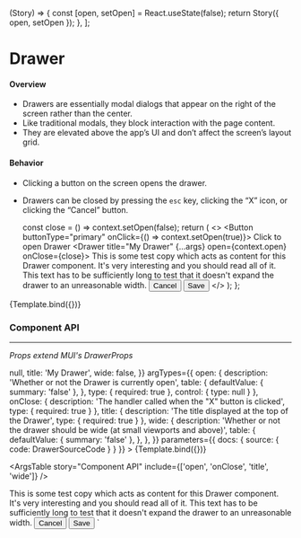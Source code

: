 
  (Story) => {
    const [open, setOpen] = React.useState(false);
    return Story({ open, setOpen });
  },
];

<Meta title="Components/Drawer" component={Drawer} />

# Drawer

#### Overview

- Drawers are essentially modal dialogs that appear on the right of the screen rather than the center.
- Like traditional modals, they block interaction with the page content.
- They are elevated above the app’s UI and don’t affect the screen’s layout grid.

#### Behavior

- Clicking a button on the screen opens the drawer.
- Drawers can be closed by pressing the `esc` key, clicking the “X” icon, or clicking the “Cancel” button.

  const close = () => context.setOpen(false);
  return (
    <>
      <Button buttonType="primary" onClick={() => context.setOpen(true)}>
        Click to open Drawer
      </Button>
      <Drawer title="My Drawer" {...args} open={context.open} onClose={close}>
        <Typography>
          This is some test copy which acts as content for this Drawer
          component. It's very interesting and you should read all of it. This
          text has to be sufficiently long to test that it doesn't expand the
          drawer to an unreasonable width.
        </Typography>
        <TextField
          label="Input Some Text"
          placeholder="This is a placeholder"
        />
        <ActionsPanel>
          <Button buttonType="secondary" onClick={close}>
            Cancel
          </Button>
          <Button buttonType="primary" onClick={close}>
            Save
          </Button>
        </ActionsPanel>
      </Drawer>
    </>
  );
};

<Canvas>
  <Story
    name="Default"
    decorators={decorators}
    parameters={{ docs: { source: { code: DrawerSourceCode } } }}
  >
    {Template.bind({})}
  </Story>
</Canvas>

### Component API

<hr />

_Props extend MUI's DrawerProps_

<Canvas>
  <Story
    name="Component API"
    decorators={decorators}
    args={{
      open: false,
      onClose: () => null,
      title: 'My Drawer',
      wide: false,
    }}
    argTypes={{
      open: {
        description: 'Whether or not the Drawer is currently open',
        table: {
          defaultValue: { summary: 'false' },
        },
        type: {
          required: true
        },
        control: {
          type: null
        }
      },
      onClose: {
        description: 'The handler called when the "X" button is clicked',
        type: {
          required: true
        }
      },
      title: {
        description: 'The title displayed at the top of the Drawer',
        type: {
          required: true
        }
      },
      wide: {
        description:
          'Whether or not the drawer should be wide (at small viewports and above)',
        table: {
          defaultValue: { summary: 'false' },
        },
      },
    }}
    parameters={{ docs: { source: { code: DrawerSourceCode } } }}
  >
    {Template.bind({})}
  </Story>
</Canvas>

<ArgsTable
  story="Component API"
  include={['open', 'onClose', 'title', 'wide']}
/>

  <Drawer title="My Drawer" open={open} onClose={close}>
  <Typography>
    This is some test copy which acts as content for this Drawer
    component. It's very interesting and you should read all of it. This
    text has to be sufficiently long to test that it doesn't expand the
    drawer to an unreasonable width.
  </Typography>
  <TextField
    label="Input Some Text"
    placeholder="This is a placeholder"
  />
  <ActionsPanel>
    <Button buttonType="secondary" onClick={close}>
      Cancel
    </Button>
    <Button buttonType="primary" onClick={close}>
      Save
    </Button>
  </ActionsPanel>
</Drawer>
`